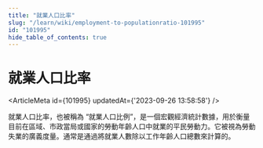 ```yaml
---
title: "就業人口比率"
slug: "/learn/wiki/employment-to-populationratio-101995"
id: "101995"
hide_table_of_contents: true
---
```



# 就業人口比率

<ArticleMeta id={101995} updatedAt={'2023-09-26 13:58:58'} />
<div className='border-solid border-b border-t-0 my-4 border-[var(--ifm-color-gray-300)]' />

就業人口比率，也被稱為 “就業人口比例”，是一個宏觀經濟統計數據，用於衡量目前在區域、市政當局或國家的勞動年齡人口中就業的平民勞動力。它被視為勞動失業的廣義度量。通常是通過將就業人數除以工作年齡人口總數來計算的。
